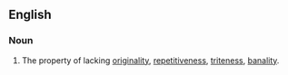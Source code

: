 ==English==

===Noun===
{{en-noun|-}}

#The property of lacking [[originality]], [[repetitiveness]], [[triteness]], [[banality]].